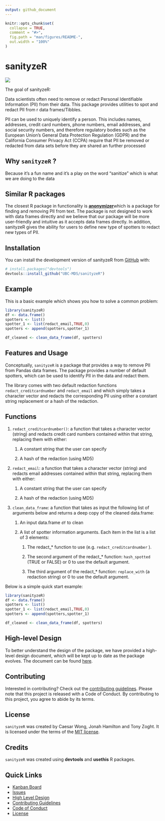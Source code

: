 ```yaml
---
output: github_document
---
```


```r
knitr::opts_chunk$set(
  collapse = TRUE,
  comment = "#>",
  fig.path = "man/figures/README-",
  out.width = "100%"
)
```

# sanityzeR

<!-- badges: start -->

<!-- badges: end -->

![](logo.png)

The goal of sanityzeR:

Data scientists often need to remove or redact Personal Identifiable Information (PII) from their data. This package provides utilities to spot and redact PII from r data frames/Tibbles.

PII can be used to uniquely identify a person. This includes names, addresses, credit card numbers, phone numbers, email addresses, and social security numbers, and therefore regulatory bodies such as the European Union's General Data Protection Regulation (GDPR) and the California Consumer Privacy Act (CCPA) require that PII be removed or redacted from data sets before they are shared an further processed

## Why `sanityzeR` ?

Because it's a fun name and it's a play on the word "sanitize" which is what we are doing to the data

## Similar R packages

The closest R package in functionality is [**anonymizer**](https://www.rdocumentation.org/packages/anonymizer/versions/0.2.0)which is a package for finding and removing PII from text. The package is not designed to work with data frames directly and we believe that our package will be more user-friendly and intuitive as it accepts data frames directly. In addition, sanityzeR gives the ability for users to define new type of spotters to redact new types of PII.

## Installation

You can install the development version of sanityzeR from [GitHub](https://github.com/) with:

``` r
# install.packages("devtools")
devtools::install_github("UBC-MDS/sanityzeR")
```

## Example

This is a basic example which shows you how to solve a common problem:

```r
library(sanityzeR)
df <- data.frame()
spotters <- list()
spotter_1 <- list(redact_email,TRUE,0)
spotters <- append(spotters,spotter_1)

df_cleaned <- clean_data_frame(df, spotters)
```

## Features and Usage

Conceptually, `sanityzeR` is a package that provides a way to remove PII from Pandas data frames. The package provides a number of default spotters, which can be used to identify PII in the data and redact them.

The library comes with two default redaction functions `redact_creditcardnumber` and `redact_email` and which simply takes a character vector and redacts the corresponding PII using either a constant string replacement or a hash of the redaction.

## Functions

1.  `redact_creditcardnumber()`: a function that takes a character vector (string) and redacts credit card numbers contained within that string, replacing them with either:
    1.  A constant string that the user can specify

    2.  A hash of the redaction (using MD5)
2.  `redact_email`: a function that takes a character vector (string) and redacts email addresses contained within that string, replacing them with either:
    1.  A constant string that the user can specify

    2.  A hash of the redaction (using MD5)
3.  `clean_data_frame`: a function that takes as input the following list of arguments below and returns a deep copy of the cleaned data.frame:
    1.  An input data.frame `df` to clean

    2.  A list of spotter information arguments. Each item in the list is a list of 3 elements:

        1.  The redact\_\* function to use (e.g. `redact_creditcardnumber` ).

        2.  The second argument of the redact\_\* function: `hash_spotted` (TRUE or FALSE) or 0 to use the default argument.

        3.  The third argument of the redact\_\* function: `replace_with` (a redaction string) or 0 to use the default argument.

Below is a simple quick start example:

``` r
library(sanityzeR)
df <- data.frame()
spotters <- list()
spotter_1 <- list(redact_email,TRUE,0)
spotters <- append(spotters,spotter_1)

df_cleaned <- clean_data_frame(df, spotters)
```

## High-level Design

To better understand the design of the package, we have provided a high-level design document, which will be kept up to date as the package evolves. The document can be found [here](https://github.com/UBC-MDS/sanityze/blob/main/HighLevelDesign.md).

## Contributing

Interested in contributing? Check out the [contributing guidelines](CONTRIBUTING.md). Please note that this project is released with a Code of Conduct. By contributing to this project, you agree to abide by its terms.

## License

`sanityzeR` was created by Caesar Wong, Jonah Hamilton and Tony Zoght. It is licensed under the terms of the [MIT license](LICENSE).

## Credits

`sanityzeR` was created using **devtools** and **usethis** R packages.

## Quick Links

-   [Kanban Board](https://github.com/orgs/UBC-MDS/projects/15)
-   [Issues](https://github.com/UBC-MDS/sanityzeR/issues)
-   [High Level Design](https://github.com/UBC-MDS/sanityze/blob/main/HighLevelDesign.md)
-   [Contributing Guidelines](CONTRIBUTING.md)
-   [Code of Conduct](CODE_OF_CONDUCT.md)
-   [License](LICENSE.md)

